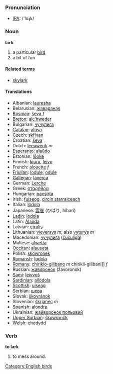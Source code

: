 === Pronunciation ===
*[[w:IPA|IPA]]: /'lɑɻk/

===Noun===
'''lark'''

# a particular [[bird]]
# a bit of fun

====Related terms====
*[[skylark]]

==== Translations ====
*Albanian: [[lauresha]]
*Belarusian: [[жаваранак]]
*[[Bosnian]]: [[ševa]] ''f''
*[[Breton]]: [[alc’hweder]]
*Bulgarian: [[чучулига]]
*[[Catalan]]: [[alosa]]
*Czech: [[skřivan]]
*Croatian: [[ševa]]
*Dutch:  [[leeuwerik]] ''m''
*[[Esperanto]]: [[alaŭdo]]
*Estonian: [[lőoke]]
*Finnish: [[kiuru]], [[leivo]]
*French: [[alouette]] ''f''
*[[Friulian]]: [[lodule]], [[odule]]
*[[Gallegan]]: [[laverca]]
*German: [[Lerche]]
*Greek: [[σταρήθρα]]
*Hungarian: [[pacsirta]]
*Irish: [[fuiseog]], [[circín starraiceach]]
*Italian: [[lodola]]
*Japanese: [[雲雀]] (ひばり, hibari)
*[[Ladin]]: [[lodola]]
*Latin: [[Alauda]]
*Latvian: [[cīrulis]]
*Lithuanian: [[vieversys]] ''m''; also [[vyturys]] ''m''
*Macedonian: [[чучулига]] ([[čučuliga]])
*Maltese: [[alwetta]]
*[[Occitan]]: [[alauseta]]
*Polish: [[skowronek]]
*[[Romansh]]: [[lodola]]
*[[Romany]]: [[chiriklo-gilibano]] ''m'' chirikli-gilibani]] ''f''
*Russian: [[жаворонок]] (žavoronok)
*[[Sami]]: [[leivvoš]]
*[[Sardinian]]: [[allòdola]]
*[[Scottish]]: [[uiseag]]
*Serbian: [[шева]]
*Slovak: [[škovránok]]
*Slovenian: [[škrjanec]] ''m''
*Spanish: [[alondra]]
*Ukrainian: [[жайворонок польовий]]
*[[Upper Sorbian]]: [[škowrončk]]
*Welsh: [[ehedydd]]

===Verb===
'''to lark'''

# to mess around.

[[Category:English birds]]